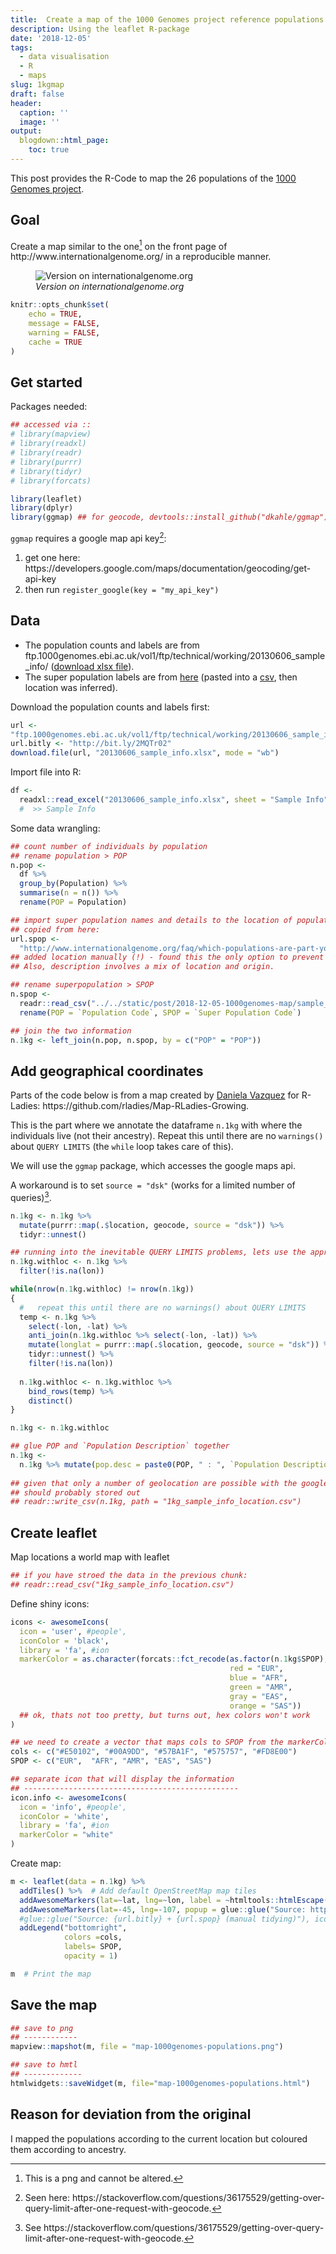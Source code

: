 ```yaml
---
title:  Create a map of the 1000 Genomes project reference populations
description: Using the leaflet R-package
date: '2018-12-05'
tags: 
  - data visualisation
  - R
  - maps
slug: 1kgmap
draft: false
header:
  caption: ''
  image: ''
output:
  blogdown::html_page:
    toc: true
---
```



This post provides the R-Code to map the 26 populations of the [1000 Genomes project](http://www.internationalgenome.org/).

## Goal

Create a map similar to the one^[This is a png and cannot be altered.] on the front page of http://www.internationalgenome.org/ in a reproducible manner. 

![_Version on internationalgenome.org_](/post/2018-12-05-1000genomes-map/1000genomes-map.png)

```r
knitr::opts_chunk$set(
	echo = TRUE,
	message = FALSE,
	warning = FALSE,
	cache = TRUE
)
```

## Get started

Packages needed:

```r

## accessed via ::
# library(mapview)
# library(readxl)
# library(readr)
# library(purrr)
# library(tidyr)
# library(forcats)

library(leaflet) 
library(dplyr) 
library(ggmap) ## for geocode, devtools::install_github("dkahle/ggmap")

```

`ggmap` requires a google map api key^[Seen here: https://stackoverflow.com/questions/36175529/getting-over-query-limit-after-one-request-with-geocode.]: 

1. get one here: https://developers.google.com/maps/documentation/geocoding/get-api-key
1. then run `register_google(key = "my_api_key")`



## Data

- The population counts and labels are from ftp.1000genomes.ebi.ac.uk/vol1/ftp/technical/working/20130606_sample_info/ ([download xlsx file](ftp://ftp.1000genomes.ebi.ac.uk/vol1/ftp/technical/working/20130606_sample_info/20130606_sample_info.xlsx)).
- The super population labels are from [here](http://www.internationalgenome.org/faq/which-populations-are-part-your-study/) (pasted into a [csv](/post/2018-12-05-1000genomes-map/sample_info_superpop.csv), then location was inferred).


Download the population counts and labels first:
```r
url <-
"ftp.1000genomes.ebi.ac.uk/vol1/ftp/technical/working/20130606_sample_info/20130606_sample_info.xlsx"
url.bitly <- "http://bit.ly/2MQTr02"
download.file(url, "20130606_sample_info.xlsx", mode = "wb")
```

Import file into R:
```r
df <-
  readxl::read_excel("20130606_sample_info.xlsx", sheet = "Sample Info")
  #  >> Sample Info
```

Some data wrangling:
```r
## count number of individuals by population
## rename population > POP
n.pop <-
  df %>% 
  group_by(Population) %>% 
  summarise(n = n()) %>% 
  rename(POP = Population)

## import super population names and details to the location of populations
## copied from here:
url.spop <-
  "http://www.internationalgenome.org/faq/which-populations-are-part-your-study/"
## added location manually (!) - found this the only option to prevent overlapping locations. 
## Also, description involves a mix of location and origin.

## rename superpopulation > SPOP
n.spop <-
  readr::read_csv("../../static/post/2018-12-05-1000genomes-map/sample_info_superpop.csv") %>% 
  rename(POP = `Population Code`, SPOP = `Super Population Code`)

## join the two information
n.1kg <- left_join(n.pop, n.spop, by = c("POP" = "POP"))
```


## Add geographical coordinates


Parts of the code below is from a map created by [Daniela Vazquez](https://github.com/d4tagirl) for R-Ladies: https://github.com/rladies/Map-RLadies-Growing.

This is the part where we annotate the dataframe `n.1kg` with where the individuals live (not their ancestry). 
Repeat this until there are no `warnings()` about `QUERY LIMITS` (the `while` loop takes care of this).

We will use the `ggmap` package, which accesses the google maps api. 

A workaround is to set `source = "dsk"` (works for a limited number of queries)^[See https://stackoverflow.com/questions/36175529/getting-over-query-limit-after-one-request-with-geocode.].

```r
n.1kg <- n.1kg %>% 
  mutate(purrr::map(.$location, geocode, source = "dsk")) %>% 
  tidyr::unnest()

## running into the inevitable QUERY LIMITS problems, lets use the approach from https://github.com/rladies/Map-RLadies-Growing
n.1kg.withloc <- n.1kg %>% 
  filter(!is.na(lon))

while(nrow(n.1kg.withloc) != nrow(n.1kg))
{
  #   repeat this until there are no warnings() about QUERY LIMITS
  temp <- n.1kg %>% 
    select(-lon, -lat) %>% 
    anti_join(n.1kg.withloc %>% select(-lon, -lat)) %>% 
    mutate(longlat = purrr::map(.$location, geocode, source = "dsk")) %>% 
    tidyr::unnest() %>% 
    filter(!is.na(lon))
  
  n.1kg.withloc <- n.1kg.withloc %>% 
    bind_rows(temp) %>% 
    distinct()
}

n.1kg <- n.1kg.withloc

## glue POP and `Population Description` together
n.1kg <-
  n.1kg %>% mutate(pop.desc = paste0(POP, " : ", `Population Description`, " (", SPOP, ")"))
  
## given that only a number of geolocation are possible with the google API, this 
## should probably stored out
## readr::write_csv(n.1kg, path = "1kg_sample_info_location.csv")
```


## Create leaflet

Map locations a world map with leaflet

```r
## if you have stroed the data in the previous chunk:
## readr::read_csv("1kg_sample_info_location.csv")
```

Define shiny icons:

```r

icons <- awesomeIcons(
  icon = 'user', #people',
  iconColor = 'black',
  library = 'fa', #ion
  markerColor = as.character(forcats::fct_recode(as.factor(n.1kg$SPOP), 
                                                 red = "EUR", 
                                                 blue = "AFR", 
                                                 green = "AMR", 
                                                 gray = "EAS", 
                                                 orange = "SAS")) 
  ## ok, thats not too pretty, but turns out, hex colors won't work
)

## we need to create a vector that maps cols to SPOP from the markerColor argument above
cols <- c("#E50102", "#00A9DD", "#57BA1F", "#575757", "#FD8E00")
SPOP <- c("EUR",  "AFR", "AMR", "EAS", "SAS")

## separate icon that will display the information
## ------------------------------------------------
icon.info <- awesomeIcons(
  icon = 'info', #people',
  iconColor = 'white',
  library = 'fa', #ion
  markerColor = "white"
)
```

Create map:
```r
m <- leaflet(data = n.1kg) %>%
  addTiles() %>%  # Add default OpenStreetMap map tiles
  addAwesomeMarkers(lat=~lat, lng=~lon, label = ~htmltools::htmlEscape(pop.desc), icon = icons) %>% 
  addAwesomeMarkers(lat=-45, lng=-107, popup = glue::glue("Source: https://github.com/sinarueeger/map-1000genomes"), icon = icon.info) %>% ## this bit has potential to be displayed as a href. 
  #glue::glue("Source: {url.bitly} + {url.spop} (manual tidying)"), icon = icon.info) %>% 
  addLegend("bottomright", 
            colors =cols,
            labels= SPOP,
            opacity = 1)

m  # Print the map
```

## Save the map

```r

## save to png
## ------------
mapview::mapshot(m, file = "map-1000genomes-populations.png")

## save to hmtl
## -------------
htmlwidgets::saveWidget(m, file="map-1000genomes-populations.html")
```


## Reason for deviation from the original

I mapped the populations according to the current location but coloured them according to ancestry.


